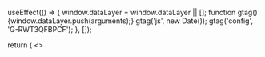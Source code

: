 
  useEffect(() => {
    window.dataLayer = window.dataLayer || [];
    function gtag(){window.dataLayer.push(arguments);}
    gtag('js', new Date());
    gtag('config', 'G-RWT3QFBPCF');
  }, []);

  return (
    <>
      <Script
        async
        src="https://www.googletagmanager.com/gtag/js?id=G-RWT3QFBPCF"
      />
      <Component {...pageProps} />
    </>
  );
}

